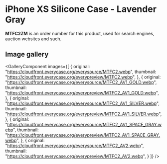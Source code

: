 
# iPhone XS Silicone Case - Lavender Gray

<Callout type='info' emoji='👉🏻'>**MTFC2ZM** is an order number for this product, used for search engines, auction websites and such.</Callout>

## Image gallery

<GalleryComponent
    images={[
      {
        original: "https://cloudfront.everycase.org/everysource/MTFC2.webp",
        thumbnail: "https://cloudfront.everycase.org/everypreview/MTFC2.webp",
      },
      {
        original: "https://cloudfront.everycase.org/everysource/MTFC2_AV1_GOLD.webp",
        thumbnail: "https://cloudfront.everycase.org/everypreview/MTFC2_AV1_GOLD.webp",
      },
      {
        original: "https://cloudfront.everycase.org/everysource/MTFC2_AV1_SILVER.webp",
        thumbnail: "https://cloudfront.everycase.org/everypreview/MTFC2_AV1_SILVER.webp",
      },
      {
        original: "https://cloudfront.everycase.org/everysource/MTFC2_AV1_SPACE_GRAY.webp",
        thumbnail: "https://cloudfront.everycase.org/everypreview/MTFC2_AV1_SPACE_GRAY.webp",
      },
      {
        original: "https://cloudfront.everycase.org/everysource/MTFC2_AV2.webp",
        thumbnail: "https://cloudfront.everycase.org/everypreview/MTFC2_AV2.webp",
      }
    ]}
  />
